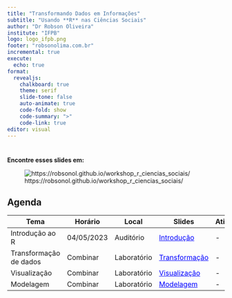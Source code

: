 ```yaml
---
title: "Transformando Dados em Informações"
subtitle: "Usando **R** nas Ciências Sociais"
author: "Dr Robson Oliveira"
institute: "IFPB"
logo: logo_ifpb.png
footer: "robsonolima.com.br"
incremental: true
execute:
  echo: true
format: 
  revealjs:
    chalkboard: true
    theme: serif
    slide-tone: false
    auto-animate: true
    code-fold: show
    code-summary: ">"
    code-link: true
editor: visual
---
```


# 

**Encontre esses slides em:**

![https://robsonol.github.io/workshop_r\_ciencias_sociais/](img/qrcode_slides.png){fig-align="center"}

## Agenda {.smaller}

| Tema                    | Horário    | Local       | Slides                                                                                                                                   | Atividade |
|------------|------------|------------|--------------------------|------------|
| Introdução ao R         | 04/05/2023 | Auditório   | [Introdução](https://robsonol.github.io/workshop_r_ciencias_sociais/lecture/lecture1){style="color: blue"}                               | \-        |
| Transformação de dados  | Combinar   | Laboratório | [Transformação](https://robsonol.github.io/workshop_r_ciencias_sociais/lecture/lecture2_transformacao#/title-slide){style="color: blue"} | \-        |
| Visualização            | Combinar   | Laboratório | [Visualização](https://robsonol.github.io/workshop_r_ciencias_sociais/lecture/lecture3_visualizacao){style="color: blue"}                | \-        |
| Modelagem               | Combinar   | Laboratório | [Modelagem](https://robsonol.github.io/workshop_r_ciencias_sociais/lecture/lecture4_modelagem){style="color: blue"}                      | \-        |

